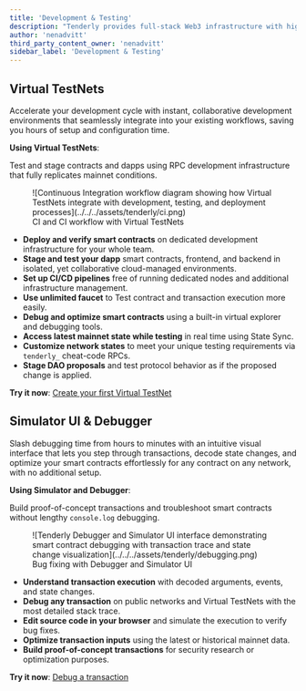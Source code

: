 ```yaml
---
title: 'Development & Testing'
description: "Tenderly provides full-stack Web3 infrastructure with high-performance Node RPC, mainnet-like development environments, intuitive development and simulation tools, and real-time monitoring for building and scaling secure blockchain applications"
author: 'nenadvitt'
third_party_content_owner: 'nenadvitt'
sidebar_label: 'Development & Testing'
---
```


## Virtual TestNets

Accelerate your development cycle with instant, collaborative development environments that seamlessly integrate into your existing workflows, saving you hours of setup and configuration time.

**Using Virtual TestNets**:

Test and stage contracts and dapps using RPC development infrastructure that fully replicates mainnet conditions.

<figure>
  ![Continuous Integration workflow diagram showing how Virtual TestNets integrate with development, testing, and deployment processes](../../../assets/tenderly/ci.png)
  <figcaption>CI and CI workflow with Virtual TestNets</figcaption>
</figure>

- **Deploy and verify smart contracts** on dedicated development infrastructure for your whole team.
- **Stage and test your dapp** smart contracts, frontend, and backend in isolated, yet collaborative cloud-managed environments.
- **Set up CI/CD pipelines** free of running dedicated nodes and additional infrastructure management.
- **Use unlimited faucet** to Test contract and transaction execution more easily.
- **Debug and optimize smart contracts** using a built-in virtual explorer and debugging tools.
- **Access latest mainnet state while testing** in real time using State Sync.
- **Customize network states** to meet your unique testing requirements via `tenderly_` cheat-code RPCs.
- **Stage DAO proposals** and test protocol behavior as if the proposed change is applied.

**Try it now**: [Create your first Virtual TestNet](https://docs.tenderly.co/virtual-testnets/quickstart?mtm_campaign=ext-docs&mtm_kwd=arbitrum)

## Simulator UI & Debugger

Slash debugging time from hours to minutes with an intuitive visual interface that lets you step through transactions, decode state changes, and optimize your smart contracts effortlessly for any contract on any network, with no additional setup.

**Using Simulator and Debugger**:

Build proof-of-concept transactions and troubleshoot smart contracts without lengthy `console.log` debugging.

<figure>
  ![Tenderly Debugger and Simulator UI interface demonstrating smart contract debugging with transaction trace and state change visualization](../../../assets/tenderly/debugging.png)
  <figcaption>Bug fixing with Debugger and Simulator UI </figcaption>
</figure>

- **Understand transaction execution** with decoded arguments, events, and state changes.
- **Debug any transaction** on public networks and Virtual TestNets with the most detailed stack trace.
- **Edit source code in your browser** and simulate the execution to verify bug fixes.
- **Optimize transaction inputs** using the latest or historical mainnet data.
- **Build proof-of-concept transactions** for security research or optimization purposes.

**Try it now**: [Debug a transaction](https://docs.tenderly.co/simulator-ui/using-simulation-ui?mtm_campaign=ext-docs&mtm_kwd=arbitrum)